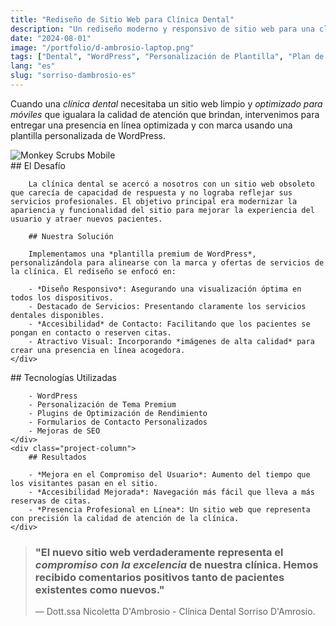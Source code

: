```yaml
---
title: "Rediseño de Sitio Web para Clínica Dental"
description: "Un rediseño moderno y responsivo de sitio web para una clínica dental — construido para informar, atraer nuevos pacientes y reflejar profesionalismo."
date: "2024-08-01"
image: "/portfolio/d-ambrosio-laptop.png"
tags: ["Dental", "WordPress", "Personalización de Plantilla", "Plan de Mantenimiento + Hosting"]
lang: "es"
slug: "sorriso-dambrosio-es"
---
```



Cuando una *clínica dental* necesitaba un sitio web limpio y *optimizado para móviles* que igualara la calidad de atención que brindan, intervenimos para entregar una presencia en línea optimizada y con marca usando una plantilla personalizada de WordPress.

<div class="project-gallery">
    <div class="project-gallery-item">
        <Image src={image} width={727} height={1470} alt="Monkey Scrubs Mobile" loading="lazy" decoding="async" />
    </div>
    <div class="project-gallery-content">
        ## El Desafío

        La clínica dental se acercó a nosotros con un sitio web obsoleto que carecía de capacidad de respuesta y no lograba reflejar sus servicios profesionales. El objetivo principal era modernizar la apariencia y funcionalidad del sitio para mejorar la experiencia del usuario y atraer nuevos pacientes.

        ## Nuestra Solución

        Implementamos una *plantilla premium de WordPress*, personalizándola para alinearse con la marca y ofertas de servicios de la clínica. El rediseño se enfocó en:

        - *Diseño Responsivo*: Asegurando una visualización óptima en todos los dispositivos.
        - Destacado de Servicios: Presentando claramente los servicios dentales disponibles.
        - *Accesibilidad* de Contacto: Facilitando que los pacientes se pongan en contacto o reserven citas.
        - Atractivo Visual: Incorporando *imágenes de alta calidad* para crear una presencia en línea acogedora.
    </div>
</div>

<div class="project-columns">
    <div class="project-column">
        ## Tecnologías Utilizadas

        - WordPress
        - Personalización de Tema Premium
        - Plugins de Optimización de Rendimiento
        - Formularios de Contacto Personalizados
        - Mejoras de SEO
    </div>
    <div class="project-column">
        ## Resultados

        - *Mejora en el Compromiso del Usuario*: Aumento del tiempo que los visitantes pasan en el sitio.
        - *Accesibilidad Mejorada*: Navegación más fácil que lleva a más reservas de citas.
        - *Presencia Profesional en Línea*: Un sitio web que representa con precisión la calidad de atención de la clínica.
    </div>
</div>



> ### "El nuevo sitio web verdaderamente representa el *compromiso con la excelencia* de nuestra clínica. Hemos recibido comentarios positivos tanto de pacientes existentes como nuevos."
> 
> — Dott.ssa Nicoletta D'Ambrosio - Clínica Dental Sorriso D'Amrosio. 